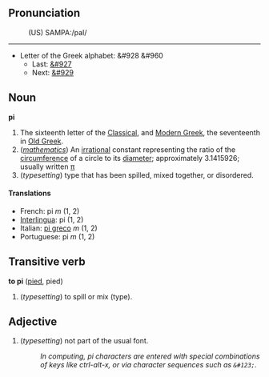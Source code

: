 ==Pronunciation==
:(US) SAMPA:/paI/

----

*Letter of the Greek alphabet: &#928 &#960
**Last: [[omicron|&#927]]
**Next: [[rho|&#929]]

==Noun==
'''pi'''
#The sixteenth letter of the [[en:Classical Greek|Classical]], and [[en:Modern Greek|Modern Greek]], the seventeenth in [[en:Old Greek|Old Greek]].
# (''[[mathematics]]'') An [[irrational]] constant representing the ratio of the [[circumference]] of a circle to its [[diameter]]; approximately 3.1415926; usually written [[π]]
# (''typesetting'') type that has been spilled, mixed together, or disordered.
 <!--is this correct, or isn't this "pie"?-->

==== Translations ====
*French: pi ''m'' (1, 2)
*[[Interlingua]]: pi (1, 2)
*Italian: [[pi greco]] ''m'' (1, 2)
*Portuguese: pi ''m'' (1, 2)

==Transitive verb==
'''to pi''' ([[pied]], pied)

# (''typesetting'') to spill or mix (type). <!--is this correct, or isn't this "pie"?-->

==Adjective==
# (''typesetting'') not part of the usual font.
#: ''In computing, pi characters are entered with special combinations of keys like ctrl-alt-x, or via character sequences such as <tt>&amp;#123;</tt>.''